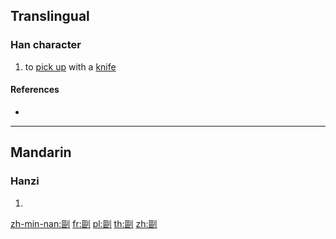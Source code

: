 {{character info/new}}
==Translingual==

===Han character===
{{Han char|rn=18|rad=刀|as=11|sn=13|four=|canj=SRLN,XXSRL|ids=⿰區刂}}

# to [[pick up]] with a [[knife]]

====References====
* {{Han ref|kx=0143.360|dkj=02163|hdz=10353.030|uh=527E|ud=21118}}

----

==Mandarin==

===Hanzi===
{{cmn-hanzi|pin=[[kōu]] ([[kou1]])|wg=k'ou<sup>1</sup>}}

# {{defn|lang=cmn|sort=刀11}}

[[zh-min-nan:剾]]
[[fr:剾]]
[[pl:剾]]
[[th:剾]]
[[zh:剾]]